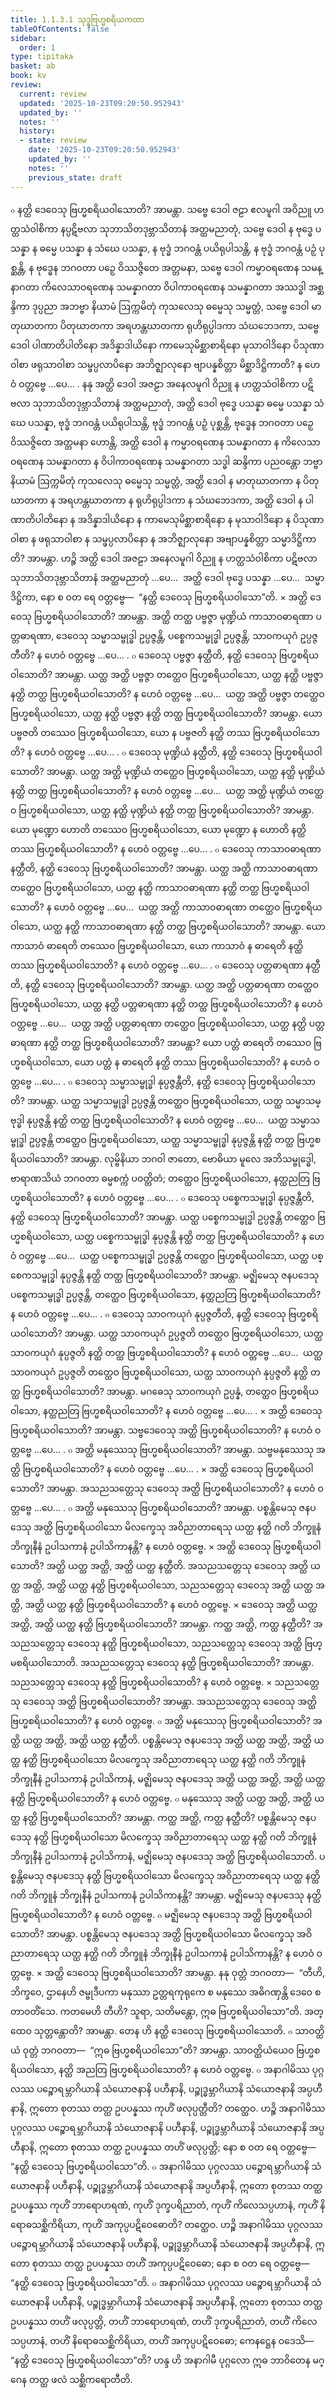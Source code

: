 ```yaml
---
title: 1.1.3.1 သုဒ္ဓဗြဟ္မစရိယကထာ
tableOfContents: false
sidebar:
  order: 1
type: tipitaka
basket: ab
book: kv
review:
  current: review
  updated: '2025-10-23T09:20:50.952943'
  updated_by: ''
  notes: ''
  history:
  - state: review
    date: '2025-10-23T09:20:50.952943'
    updated_by: ''
    notes: ''
    previous_state: draft
---
```



<ReviewStatus review={frontmatter.review} showDetails={true} />

<HypothesisAnnotation frontmatter={frontmatter} />

<DynamicBreadcrumb />

<Division number="269" book="kv" e="ch" v="32" p="80">

<Paragraph number="527" book="kv">
๐ နတ္ထိ ဒေဝေသု ဗြဟ္မစရိယဝါသောတိ? အာမန္တာ. သဗ္ဗေ ဒေဝါ ဇဠာ ဧလမူဂါ အဝိညူ ဟတ္ထသံဝါစိကာ နပ္ပဋိဗလာ သုဘာသိတဒုဗ္ဘာသိတာနံ အတ္ထမညာတုံ, သဗ္ဗေ ဒေဝါ န ဗုဒ္ဓေ ပသန္နာ န ဓမ္မေ ပသန္နာ န သံဃေ ပသန္နာ, န ဗုဒ္ဓံ ဘဂဝန္တံ ပယိရုပါသန္တိ, န ဗုဒ္ဓံ ဘဂဝန္တံ ပဉှံ ပုစ္ဆန္တိ, န ဗုဒ္ဓေန ဘဂဝတာ ပဉှေ ဝိဿဇ္ဇိတေ အတ္တမနာ, သဗ္ဗေ ဒေဝါ ကမ္မာဝရဏေန သမန္နာဂတာ ကိလေသာဝရဏေန သမန္နာဂတာ ဝိပါကာဝရဏေန သမန္နာဂတာ အဿဒ္ဓါ အစ္ဆန္ဒိကာ ဒုပ္ပညာ အဘဗ္ဗာ နိယာမံ ဩက္ကမိတုံ ကုသလေသု ဓမ္မေသု သမ္မတ္တံ, သဗ္ဗေ ဒေဝါ မာတုဃာတကာ ပိတုဃာတကာ အရဟန္တဃာတကာ ရုဟိရုပ္ပါဒကာ သံဃဘေဒကာ, သဗ္ဗေ ဒေဝါ ပါဏာတိပါတိနော အဒိန္နာဒါယိနော ကာမေသုမိစ္ဆာစာရိနော မုသာဝါဒိနော ပိသုဏာဝါစာ ဖရုသာဝါစာ သမ္ဖပ္ပလာပိနော အဘိဇ္ဈာလုနော ဗျာပန္နစိတ္တာ မိစ္ဆာဒိဋ္ဌိကာတိ? န ဟေဝံ ဝတ္တဗ္ဗေ …ပေ… .
</Paragraph>

<Paragraph number="528" book="kv">
နနု အတ္ထိ ဒေဝါ အဇဠာ အနေလမူဂါ ဝိညူ န ဟတ္ထသံဝါစိကာ ပဋိဗလာ သုဘာသိတဒုဗ္ဘာသိတာနံ အတ္ထမညာတုံ, အတ္ထိ ဒေဝါ ဗုဒ္ဓေ ပသန္နာ ဓမ္မေ ပသန္နာ သံဃေ ပသန္နာ, ဗုဒ္ဓံ ဘဂဝန္တံ ပယိရုပါသန္တိ, ဗုဒ္ဓံ ဘဂဝန္တံ ပဉှံ ပုစ္ဆန္တိ, ဗုဒ္ဓေန ဘဂဝတာ ပဉှေ ဝိဿဇ္ဇိတေ အတ္တမနာ ဟောန္တိ, အတ္ထိ ဒေဝါ န ကမ္မာဝရဏေန သမန္နာဂတာ န ကိလေသာဝရဏေန သမန္နာဂတာ န ဝိပါကာဝရဏေန သမန္နာဂတာ သဒ္ဓါ ဆန္ဒိကာ ပညဝန္တော ဘဗ္ဗာ နိယာမံ ဩက္ကမိတုံ ကုသလေသု ဓမ္မေသု သမ္မတ္တံ, အတ္ထိ ဒေဝါ န မာတုဃာတကာ န ပိတုဃာတကာ န အရဟန္တဃာတကာ န ရုဟိရုပ္ပါဒကာ န သံဃဘေဒကာ, အတ္ထိ ဒေဝါ န ပါဏာတိပါတိနော န အဒိန္နာဒါယိနော န ကာမေသုမိစ္ဆာစာရိနော န မုသာဝါဒိနော န ပိသုဏာဝါစာ န ဖရုသာဝါစာ န သမ္ဖပ္ပလာပိနော န အဘိဇ္ဈာလုနော အဗျာပန္နစိတ္တာ သမ္မာဒိဋ္ဌိကာတိ? အာမန္တာ.
</Paragraph>

<Paragraph number="529" book="kv">
ဟဉ္စိ အတ္ထိ ဒေဝါ အဇဠာ အနေလမူဂါ ဝိညူ န ဟတ္ထသံဝါစိကာ ပဋိဗလာ သုဘာသိတဒုဗ္ဘာသိတာနံ အတ္ထမညာတုံ …ပေ…  အတ္ထိ ဒေဝါ ဗုဒ္ဓေ ပသန္နာ …ပေ…  သမ္မာဒိဋ္ဌိကာ, နော စ ဝတ ရေ ဝတ္တဗ္ဗေ—  “နတ္ထိ ဒေဝေသု ဗြဟ္မစရိယဝါသော”တိ.
</Paragraph>

</Division>
<Division number="270" book="kv" e="ch" v="32" p="81">

<Paragraph number="530" book="kv">
× အတ္ထိ ဒေဝေသု ဗြဟ္မစရိယဝါသောတိ? အာမန္တာ. အတ္ထိ တတ္ထ ပဗ္ဗဇ္ဇာ မုဏ္ဍိယံ ကာသာဝဓာရဏာ ပတ္တဓာရဏာ, ဒေဝေသု သမ္မာသမ္ဗုဒ္ဓါ ဥပ္ပဇ္ဇန္တိ, ပစ္စေကသမ္ဗုဒ္ဓါ ဥပ္ပဇ္ဇန္တိ, သာဝကယုဂံ ဥပ္ပဇ္ဇတီတိ? န ဟေဝံ ဝတ္တဗ္ဗေ …ပေ… .
</Paragraph>

<Paragraph number="531" book="kv">
๐ ဒေဝေသု ပဗ္ဗဇ္ဇာ နတ္ထီတိ, နတ္ထိ ဒေဝေသု ဗြဟ္မစရိယဝါသောတိ? အာမန္တာ. ယတ္ထ အတ္ထိ ပဗ္ဗဇ္ဇာ တတ္ထေဝ ဗြဟ္မစရိယဝါသော, ယတ္ထ နတ္ထိ ပဗ္ဗဇ္ဇာ နတ္ထိ တတ္ထ ဗြဟ္မစရိယဝါသောတိ? န ဟေဝံ ဝတ္တဗ္ဗေ …ပေ…  ယတ္ထ အတ္ထိ ပဗ္ဗဇ္ဇာ တတ္ထေဝ ဗြဟ္မစရိယဝါသော, ယတ္ထ နတ္ထိ ပဗ္ဗဇ္ဇာ နတ္ထိ တတ္ထ ဗြဟ္မစရိယဝါသောတိ? အာမန္တာ. ယော ပဗ္ဗဇတိ တဿေဝ ဗြဟ္မစရိယဝါသော, ယော န ပဗ္ဗဇတိ နတ္ထိ တဿ ဗြဟ္မစရိယဝါသောတိ? န ဟေဝံ ဝတ္တဗ္ဗေ …ပေ… .
</Paragraph>

<Paragraph number="532" book="kv">
๐ ဒေဝေသု မုဏ္ဍိယံ နတ္ထီတိ, နတ္ထိ ဒေဝေသု ဗြဟ္မစရိယဝါသောတိ? အာမန္တာ. ယတ္ထ အတ္ထိ မုဏ္ဍိယံ တတ္ထေဝ ဗြဟ္မစရိယဝါသော, ယတ္ထ နတ္ထိ မုဏ္ဍိယံ နတ္ထိ တတ္ထ ဗြဟ္မစရိယဝါသောတိ? န ဟေဝံ ဝတ္တဗ္ဗေ …ပေ…  ယတ္ထ အတ္ထိ မုဏ္ဍိယံ တတ္ထေဝ ဗြဟ္မစရိယဝါသော, ယတ္ထ နတ္ထိ မုဏ္ဍိယံ နတ္ထိ တတ္ထ ဗြဟ္မစရိယဝါသောတိ? အာမန္တာ. ယော မုဏ္ဍော ဟောတိ တဿေဝ ဗြဟ္မစရိယဝါသော, ယော မုဏ္ဍော န ဟောတိ နတ္ထိ တဿ ဗြဟ္မစရိယဝါသောတိ? န ဟေဝံ ဝတ္တဗ္ဗေ …ပေ… .
</Paragraph>

<Paragraph number="533" book="kv">
๐ ဒေဝေသု ကာသာဝဓာရဏာ နတ္ထီတိ, နတ္ထိ ဒေဝေသု ဗြဟ္မစရိယဝါသောတိ? အာမန္တာ. ယတ္ထ အတ္ထိ ကာသာဝဓာရဏာ တတ္ထေဝ ဗြဟ္မစရိယဝါသော, ယတ္ထ နတ္ထိ ကာသာဝဓာရဏာ နတ္ထိ တတ္ထ ဗြဟ္မစရိယဝါသောတိ? န ဟေဝံ ဝတ္တဗ္ဗေ …ပေ…  ယတ္ထ အတ္ထိ ကာသာဝဓာရဏာ တတ္ထေဝ ဗြဟ္မစရိယဝါသော, ယတ္ထ နတ္ထိ ကာသာဝဓာရဏာ နတ္ထိ တတ္ထ ဗြဟ္မစရိယဝါသောတိ? အာမန္တာ. ယော ကာသာဝံ ဓာရေတိ တဿေဝ ဗြဟ္မစရိယဝါသော, ယော ကာသာဝံ န ဓာရေတိ နတ္ထိ တဿ ဗြဟ္မစရိယဝါသောတိ? န ဟေဝံ ဝတ္တဗ္ဗေ …ပေ… .
</Paragraph>

<Paragraph number="534" book="kv">
๐ ဒေဝေသု ပတ္တဓာရဏာ နတ္ထီတိ, နတ္ထိ ဒေဝေသု ဗြဟ္မစရိယဝါသောတိ? အာမန္တာ. ယတ္ထ အတ္ထိ ပတ္တဓာရဏာ တတ္ထေဝ ဗြဟ္မစရိယဝါသော, ယတ္ထ နတ္ထိ ပတ္တဓာရဏာ နတ္ထိ တတ္ထ ဗြဟ္မစရိယဝါသောတိ? န ဟေဝံ ဝတ္တဗ္ဗေ …ပေ…  ယတ္ထ အတ္ထိ ပတ္တဓာရဏာ တတ္ထေဝ ဗြဟ္မစရိယဝါသော, ယတ္ထ နတ္ထိ ပတ္တဓာရဏာ နတ္ထိ တတ္ထ ဗြဟ္မစရိယဝါသောတိ? အာမန္တာ? ယော ပတ္တံ ဓာရေတိ တဿေဝ ဗြဟ္မစရိယဝါသော, ယော ပတ္တံ န ဓာရေတိ နတ္ထိ တဿ ဗြဟ္မစရိယဝါသောတိ? န ဟေဝံ ဝတ္တဗ္ဗေ …ပေ… .
</Paragraph>

<Paragraph number="535" book="kv">
๐ ဒေဝေသု သမ္မာသမ္ဗုဒ္ဓါ နုပ္ပဇ္ဇန္တီတိ, နတ္ထိ ဒေဝေသု ဗြဟ္မစရိယဝါသောတိ? အာမန္တာ. ယတ္ထ သမ္မာသမ္ဗုဒ္ဓါ ဥပ္ပဇ္ဇန္တိ တတ္ထေဝ ဗြဟ္မစရိယဝါသော, ယတ္ထ သမ္မာသမ္ဗုဒ္ဓါ နုပ္ပဇ္ဇန္တိ နတ္ထိ တတ္ထ ဗြဟ္မစရိယဝါသောတိ? န ဟေဝံ ဝတ္တဗ္ဗေ …ပေ…  ယတ္ထ သမ္မာသမ္ဗုဒ္ဓါ ဥပ္ပဇ္ဇန္တိ တတ္ထေဝ ဗြဟ္မစရိယဝါသော, ယတ္ထ သမ္မာသမ္ဗုဒ္ဓါ နုပ္ပဇ္ဇန္တိ နတ္ထိ တတ္ထ ဗြဟ္မစရိယဝါသောတိ? အာမန္တာ. လုမ္ဗိနိယာ ဘဂဝါ ဇာတော, ဗောဓိယာ မူလေ အဘိသမ္ဗုဒ္ဓေါ, ဗာရာဏသိယံ ဘဂဝတာ ဓမ္မစက္ကံ ပဝတ္တိတံ; တတ္ထေဝ ဗြဟ္မစရိယဝါသော, နတ္ထညတြ ဗြဟ္မစရိယဝါသောတိ? န ဟေဝံ ဝတ္တဗ္ဗေ …ပေ… .
</Paragraph>

<Paragraph number="536" book="kv">
๐ ဒေဝေသု ပစ္စေကသမ္ဗုဒ္ဓါ နုပ္ပဇ္ဇန္တီတိ, နတ္ထိ ဒေဝေသု ဗြဟ္မစရိယဝါသောတိ? အာမန္တာ. ယတ္ထ ပစ္စေကသမ္ဗုဒ္ဓါ ဥပ္ပဇ္ဇန္တိ တတ္ထေဝ ဗြဟ္မစရိယဝါသော, ယတ္ထ ပစ္စေကသမ္ဗုဒ္ဓါ နုပ္ပဇ္ဇန္တိ နတ္ထိ တတ္ထ ဗြဟ္မစရိယဝါသောတိ? န ဟေဝံ ဝတ္တဗ္ဗေ …ပေ…  ယတ္ထ ပစ္စေကသမ္ဗုဒ္ဓါ ဥပ္ပဇ္ဇန္တိ တတ္ထေဝ ဗြဟ္မစရိယဝါသော, ယတ္ထ ပစ္စေကသမ္ဗုဒ္ဓါ နုပ္ပဇ္ဇန္တိ နတ္ထိ တတ္ထ ဗြဟ္မစရိယဝါသောတိ? အာမန္တာ. မဇ္ဈိမေသု ဇနပဒေသု ပစ္စေကသမ္ဗုဒ္ဓါ ဥပ္ပဇ္ဇန္တိ, တတ္ထေဝ ဗြဟ္မစရိယဝါသော, နတ္ထညတြ ဗြဟ္မစရိယဝါသောတိ? န ဟေဝံ ဝတ္တဗ္ဗေ …ပေ… .
</Paragraph>

<Paragraph number="537" book="kv">
๐ ဒေဝေသု သာဝကယုဂံ နုပ္ပဇ္ဇတီတိ, နတ္ထိ ဒေဝေသု ဗြဟ္မစရိယဝါသောတိ? အာမန္တာ. ယတ္ထ သာဝကယုဂံ ဥပ္ပဇ္ဇတိ တတ္ထေဝ ဗြဟ္မစရိယဝါသော, ယတ္ထ သာဝကယုဂံ နုပ္ပဇ္ဇတိ နတ္ထိ တတ္ထ ဗြဟ္မစရိယဝါသောတိ? န ဟေဝံ ဝတ္တဗ္ဗေ …ပေ…  ယတ္ထ သာဝကယုဂံ ဥပ္ပဇ္ဇတိ တတ္ထေဝ ဗြဟ္မစရိယဝါသော, ယတ္ထ သာဝကယုဂံ နုပ္ပဇ္ဇတိ နတ္ထိ တတ္ထ ဗြဟ္မစရိယဝါသောတိ? အာမန္တာ. မဂဓေသု သာဝကယုဂံ ဥပ္ပန္နံ, တတ္ထေဝ ဗြဟ္မစရိယဝါသော, နတ္ထညတြ ဗြဟ္မစရိယဝါသောတိ? န ဟေဝံ ဝတ္တဗ္ဗေ …ပေ… .
</Paragraph>

</Division>
<Division number="271" book="kv" e="ch" v="32" p="82">

<Paragraph number="538" book="kv">
× အတ္ထိ ဒေဝေသု ဗြဟ္မစရိယဝါသောတိ? အာမန္တာ. သဗ္ဗဒေဝေသု အတ္ထိ ဗြဟ္မစရိယဝါသောတိ? န ဟေဝံ ဝတ္တဗ္ဗေ …ပေ… .
</Paragraph>

<Paragraph number="539" book="kv">
๐ အတ္ထိ မနုဿေသု ဗြဟ္မစရိယဝါသောတိ? အာမန္တာ. သဗ္ဗမနုဿေသု အတ္ထိ ဗြဟ္မစရိယဝါသောတိ? န ဟေဝံ ဝတ္တဗ္ဗေ …ပေ… .
</Paragraph>

<Paragraph number="540" book="kv">
× အတ္ထိ ဒေဝေသု ဗြဟ္မစရိယဝါသောတိ? အာမန္တာ. အသညသတ္တေသု ဒေဝေသု အတ္ထိ ဗြဟ္မစရိယဝါသောတိ? န ဟေဝံ ဝတ္တဗ္ဗေ …ပေ… .
</Paragraph>

<Paragraph number="541" book="kv">
๐ အတ္ထိ မနုဿေသု ဗြဟ္မစရိယဝါသောတိ? အာမန္တာ. ပစ္စန္တိမေသု ဇနပဒေသု အတ္ထိ ဗြဟ္မစရိယဝါသော မိလက္ခေသု အဝိညာတာရေသု ယတ္ထ နတ္ထိ ဂတိ ဘိက္ခူနံ ဘိက္ခုနီနံ ဥပါသကာနံ ဥပါသိကာနန္တိ? န ဟေဝံ ဝတ္တဗ္ဗေ.
</Paragraph>

<Paragraph number="542" book="kv">
× အတ္ထိ ဒေဝေသု ဗြဟ္မစရိယဝါသောတိ? အတ္ထိ ယတ္ထ အတ္ထိ, အတ္ထိ ယတ္ထ နတ္ထီတိ. အသညသတ္တေသု ဒေဝေသု အတ္ထိ ယတ္ထ အတ္ထိ, အတ္ထိ ယတ္ထ နတ္ထိ ဗြဟ္မစရိယဝါသော, သညသတ္တေသု ဒေဝေသု အတ္ထိ ယတ္ထ အတ္ထိ, အတ္ထိ ယတ္ထ နတ္ထိ ဗြဟ္မစရိယဝါသောတိ? န ဟေဝံ ဝတ္တဗ္ဗေ.
</Paragraph>

<Paragraph number="543" book="kv">
× ဒေဝေသု အတ္ထိ ယတ္ထ အတ္ထိ, အတ္ထိ ယတ္ထ နတ္ထိ ဗြဟ္မစရိယဝါသောတိ? အာမန္တာ. ကတ္ထ အတ္ထိ, ကတ္ထ နတ္ထီတိ? အသညသတ္တေသု ဒေဝေသု နတ္ထိ ဗြဟ္မစရိယဝါသော, သညသတ္တေသု ဒေဝေသု အတ္ထိ ဗြဟ္မစရိယဝါသောတိ. အသညသတ္တေသု ဒေဝေသု နတ္ထိ ဗြဟ္မစရိယဝါသောတိ? အာမန္တာ. သညသတ္တေသု ဒေဝေသု နတ္ထိ ဗြဟ္မစရိယဝါသောတိ? န ဟေဝံ ဝတ္တဗ္ဗေ.
</Paragraph>

<Paragraph number="544" book="kv">
× သညသတ္တေသု ဒေဝေသု အတ္ထိ ဗြဟ္မစရိယဝါသောတိ? အာမန္တာ. အသညသတ္တေသု ဒေဝေသု အတ္ထိ ဗြဟ္မစရိယဝါသောတိ? န ဟေဝံ ဝတ္တဗ္ဗေ.
</Paragraph>

<Paragraph number="545" book="kv">
๐ အတ္ထိ မနုဿေသု ဗြဟ္မစရိယဝါသောတိ? အတ္ထိ ယတ္ထ အတ္ထိ, အတ္ထိ ယတ္ထ နတ္ထီတိ. ပစ္စန္တိမေသု ဇနပဒေသု အတ္ထိ ယတ္ထ အတ္ထိ, အတ္ထိ ယတ္ထ နတ္ထိ ဗြဟ္မစရိယဝါသော မိလက္ခေသု အဝိညာတာရေသု ယတ္ထ နတ္ထိ ဂတိ ဘိက္ခူနံ ဘိက္ခုနီနံ ဥပါသကာနံ ဥပါသိကာနံ, မဇ္ဈိမေသု ဇနပဒေသု အတ္ထိ ယတ္ထ အတ္ထိ, အတ္ထိ ယတ္ထ နတ္ထိ ဗြဟ္မစရိယဝါသောတိ? န ဟေဝံ ဝတ္တဗ္ဗေ.
</Paragraph>

<Paragraph number="546" book="kv">
๐ မနုဿေသု အတ္ထိ ယတ္ထ အတ္ထိ, အတ္ထိ ယတ္ထ နတ္ထိ ဗြဟ္မစရိယဝါသောတိ? အာမန္တာ. ကတ္ထ အတ္ထိ, ကတ္ထ နတ္ထီတိ? ပစ္စန္တိမေသု ဇနပဒေသု နတ္ထိ ဗြဟ္မစရိယဝါသော မိလက္ခေသု အဝိညာတာရေသု ယတ္ထ နတ္ထိ ဂတိ ဘိက္ခူနံ ဘိက္ခုနီနံ ဥပါသကာနံ ဥပါသိကာနံ, မဇ္ဈိမေသု ဇနပဒေသု အတ္ထိ ဗြဟ္မစရိယဝါသောတိ. ပစ္စန္တိမေသု ဇနပဒေသု နတ္ထိ ဗြဟ္မစရိယဝါသော မိလက္ခေသု အဝိညာတာရေသု ယတ္ထ နတ္ထိ ဂတိ ဘိက္ခူနံ ဘိက္ခုနီနံ ဥပါသကာနံ ဥပါသိကာနန္တိ? အာမန္တာ. မဇ္ဈိမေသု ဇနပဒေသု နတ္ထိ ဗြဟ္မစရိယဝါသောတိ? န ဟေဝံ ဝတ္တဗ္ဗေ.
</Paragraph>

<Paragraph number="547" book="kv">
๐ မဇ္ဈိမေသု ဇနပဒေသု အတ္ထိ ဗြဟ္မစရိယဝါသောတိ? အာမန္တာ. ပစ္စန္တိမေသု ဇနပဒေသု အတ္ထိ ဗြဟ္မစရိယဝါသော မိလက္ခေသု အဝိညာတာရေသု ယတ္ထ နတ္ထိ ဂတိ ဘိက္ခူနံ ဘိက္ခုနီနံ ဥပါသကာနံ ဥပါသိကာနန္တိ? န ဟေဝံ ဝတ္တဗ္ဗေ.
</Paragraph>

<Paragraph number="548" book="kv">
× အတ္ထိ ဒေဝေသု ဗြဟ္မစရိယဝါသောတိ? အာမန္တာ. နနု ဝုတ္တံ ဘဂဝတာ—  “တီဟိ, ဘိက္ခဝေ, ဌာနေဟိ ဇမ္ဗုဒီပကာ မနုဿာ ဥတ္တရကုရုကေ စ မနုဿေ အဓိဂဏှန္တိ ဒေဝေ စ တာဝတိံသေ. ကတမေဟိ တီဟိ? သူရာ, သတိမန္တော, ဣဓ ဗြဟ္မစရိယဝါသော”တိ. အတ္ထေဝ သုတ္တန္တောတိ? အာမန္တာ. တေန ဟိ နတ္ထိ ဒေဝေသု ဗြဟ္မစရိယဝါသောတိ.
</Paragraph>

<Paragraph number="549" book="kv">
๐ သာဝတ္ထိယံ ဝုတ္တံ ဘဂဝတာ—  “ဣဓ ဗြဟ္မစရိယဝါသော”တိ? အာမန္တာ. သာဝတ္ထိယံယေဝ ဗြဟ္မစရိယဝါသော, နတ္ထိ အညတြ ဗြဟ္မစရိယဝါသောတိ? န ဟေဝံ ဝတ္တဗ္ဗေ.
</Paragraph>

</Division>
<Division number="272" book="kv" e="ch" v="32" p="84">

<Paragraph number="550" book="kv">
๐ အနာဂါမိဿ ပုဂ္ဂလဿ ပဉ္စောရမ္ဘာဂိယာနိ သံယောဇနာနိ ပဟီနာနိ, ပဉ္စုဒ္ဓမ္ဘာဂိယာနိ သံယောဇနာနိ အပ္ပဟီနာနိ, ဣတော စုတဿ တတ္ထ ဥပပန္နဿ ကုဟိံ ဖလုပ္ပတ္တီတိ? တတ္ထေဝ. ဟဉ္စိ အနာဂါမိဿ ပုဂ္ဂလဿ ပဉ္စောရမ္ဘာဂိယာနိ သံယောဇနာနိ ပဟီနာနိ, ပဉ္စုဒ္ဓမ္ဘာဂိယာနိ သံယောဇနာနိ အပ္ပဟီနာနိ, ဣတော စုတဿ တတ္ထ ဥပပန္နဿ တဟိံ ဖလုပ္ပတ္တိ; နော စ ဝတ ရေ ဝတ္တဗ္ဗေ—  “နတ္ထိ ဒေဝေသု ဗြဟ္မစရိယဝါသော”တိ.
</Paragraph>

<Paragraph number="551" book="kv">
๐ အနာဂါမိဿ ပုဂ္ဂလဿ ပဉ္စောရမ္ဘာဂိယာနိ သံယောဇနာနိ ပဟီနာနိ, ပဉ္စုဒ္ဓမ္ဘာဂိယာနိ သံယောဇနာနိ အပ္ပဟီနာနိ, ဣတော စုတဿ တတ္ထ ဥပပန္နဿ ကုဟိံ ဘာရောဟရဏံ, ကုဟိံ ဒုက္ခပရိညာတံ, ကုဟိံ ကိလေသပ္ပဟာနံ, ကုဟိံ နိရောဓသစ္ဆိကိရိယာ, ကုဟိံ အကုပ္ပပဋိဝေဓောတိ? တတ္ထေဝ. ဟဉ္စိ အနာဂါမိဿ ပုဂ္ဂလဿ ပဉ္စောရမ္ဘာဂိယာနိ သံယောဇနာနိ ပဟီနာနိ, ပဉ္စုဒ္ဓမ္ဘာဂိယာနိ သံယောဇနာနိ အပ္ပဟီနာနိ, ဣတော စုတဿ တတ္ထ ဥပပန္နဿ တဟိံ အကုပ္ပပဋိဝေဓော; နော စ ဝတ ရေ ဝတ္တဗ္ဗေ—  “နတ္ထိ ဒေဝေသု ဗြဟ္မစရိယဝါသော”တိ.
</Paragraph>

<Paragraph number="552" book="kv">
๐ အနာဂါမိဿ ပုဂ္ဂလဿ ပဉ္စောရမ္ဘာဂိယာနိ သံယောဇနာနိ ပဟီနာနိ, ပဉ္စုဒ္ဓမ္ဘာဂိယာနိ သံယောဇနာနိ အပ္ပဟီနာနိ, ဣတော စုတဿ တတ္ထ ဥပပန္နဿ တဟိံ ဖလုပ္ပတ္တိ, တဟိံ ဘာရောဟရဏံ, တဟိံ ဒုက္ခပရိညာတံ, တဟိံ ကိလေသပ္ပဟာနံ, တဟိံ နိရောဓသစ္ဆိကိရိယာ, တဟိံ အကုပ္ပပဋိဝေဓော; ကေနဋ္ဌေန ဝဒေသိ—  “နတ္ထိ ဒေဝေသု ဗြဟ္မစရိယဝါသော”တိ? ဟန္ဒ ဟိ အနာဂါမီ ပုဂ္ဂလော ဣဓ ဘာဝိတေန မဂ္ဂေန တတ္ထ ဖလံ သစ္ဆိကရောတီတိ.
</Paragraph>
</Division>